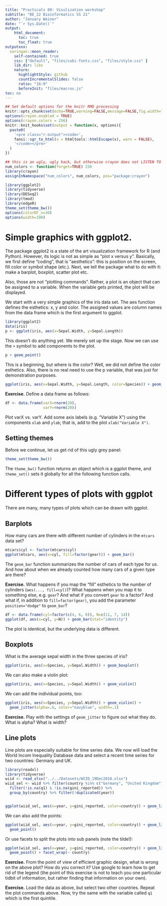 ```yaml
---
title: "Practicals 09: Visulization workshop"
subtitle: "BE_22 Bioinformatics SS 21"
author: "January Weiner"
date: "`r Sys.Date()`"
output:
    html_document:
      toc: true
      toc_float: true
outputxxx:
  xaringan::moon_reader:
    self-contained: true
    css: ["default", "files/cubi-fonts.css", "files/style.css" ]
    lib_dir: libs
    nature:
      highlightStyle: github
      countIncrementalSlides: false
      ratio: "16:9"
      beforeInit: "files/macros.js"
toc: no
---
```


```r
## Set default options for the knitr RMD processing
knitr::opts_chunk$set(echo=TRUE,warning=FALSE,message=FALSE,fig.width=7,fig.height=5,cache=TRUE,autodep=TRUE, results="hide")
options(crayon.enabled = TRUE)
options(crayon.colors = 256)
knitr::knit_hooks$set(output = function(x, options){
  paste0(
    '<pre class="r-output"><code>',
    fansi::sgr_to_html(x = htmltools::htmlEscape(x), warn = FALSE),
    '</code></pre>'
  )
})

## this is an ugly, ugly hack, but otherwise crayon does not LISTEN TO REASON!!!
num_colors <- function(forget=TRUE) 256
library(crayon)
assignInNamespace("num_colors", num_colors, pos="package:crayon")
```

```r
library(ggplot2)
library(tidyverse)
library(DESeq2)
library(tmod)
library(edgeR)
theme_set(theme_bw())
options(colorDF_n=30)
options(width=100)
```


# Simple graphics with ggplot2.

The package ggplot2 is a state of the art visualization framework for R
(and Python). However, its logic is not as simple as "plot x versus y".
Basically, we first define "coding", that is "aesthetics": this is position
on the screen, fill color or symbol shape (etc.). Next, we tell the package
what to do with it: make a barplot, boxplot, scatter plot etc.

Also, those are not "plotting commands". Rather, a plot is an object that
can be assigned to a variable. When the variable gets printed, the plot
will be displayed.

We start with a very simple graphics of the iris data set.  The aes
function defines the esthetics: x, y and color. The assigned values are
column names from the data frame which is the first argument to ggplot.

```r
library(ggplot2)
data(iris)
p <- ggplot(iris, aes(x=Sepal.Width, y=Sepal.Length))
```

This doesn't do anything yet. We merely set up the stage. Now we can use
the `+` symbol to add components to the plot.

```r
p + geom_point()
```

This is a beginning, but where is the color? Well, we did not define the
color esthetics. Also, there is no real need to use the p variable, that
was just for demonstration purposes.

```r
ggplot(iris, aes(x=Sepal.Width, y=Sepal.Length, color=Species)) + geom_point()
```

**Exercise.** Define a data frame as follows:

```r
df <- data.frame(varX=rnorm(20),
                 varY=rnorm(20))
```

Plot varX vs. varY. Add some axis labels (e.g. "Variable X") using the
components `xlab` and `ylab`; that is, add to the plot `xlab("Variable X")`.

## Setting themes

Before we continue, let us get rid of this ugly grey panel:

```r
theme_set(theme_bw())
```

The `theme_bw()` function returns an object which is a ggplot theme, and
`theme_set()` sets it globally for all the following function calls.


# Different types of plots with ggplot

There are many, many types of plots which can be drawn with ggplot. 

## Barplots

How many cars are there with different number of cylinders in the `mtcars`
data set?

```r
mtcars$cyl <- factor(mtcars$cyl)
ggplot(mtcars, aes(x=cyl, fill=factor(gear))) + geom_bar()
```

The `geom_bar` function summarizes the number of cars of each type for us.
And how about when we already counted how many cars of a given type are
there?


**Exercise.** What happens if you map the "fill" esthetics to the number of
cylinders (`aes(..., fill=cyl)`)? What happens when you map it to something
else, e.g. `gear`? And what if you convert `gear` to a factor? And what if, in 
addition to `fill=factor(gear)`,
you add the parameter `position="dodge"` to `geom_bar`?



```r
df <- data.frame(cyl=factor(c(4, 6, 8)), N=c(11, 7, 14))
ggplot(df, aes(x=cyl, y=N)) + geom_bar(stat="identity")
```

The plot is identical, but the underlying data is different.



## Boxplots

What is the average sepal width in the three species of iris?

```r
ggplot(iris, aes(x=Species, y=Sepal.Width)) + geom_boxplot()
```

We can also make a violin plot:

```r
ggplot(iris, aes(x=Species, y=Sepal.Width)) + geom_violin()
```

We can add the individual points, too:


```r
ggplot(iris, aes(x=Species, y=Sepal.Width)) + geom_violin() + 
  geom_jitter(alpha=.6, color="navyblue", width=.1)
```

**Exercise.** Play with the settings of `geom_jitter` to figure out what
they do. What is alpha? What is width?

## Line plots

Line plots are especially suitable for time series data. We now will load
the World Incom Inequality Database data and select a recent time series for two
countries: Germany and UK. 

```r
library(readxl)
library(tidyverse)
wiid <- read_xlsx("../../Datasets/WIID_19Dec2018.xlsx")
wiid_sel <- wiid %>% filter(country %in% c("Germany", "United Kingdom")) %>% 
  filter(!is.na(q1) & !is.na(gini_reported)) %>%
  group_by(country) %>% filter(!duplicated(year))


ggplot(wiid_sel, aes(x=year, y=gini_reported, color=country)) + geom_line()
```

We can also add the points:

```r
ggplot(wiid_sel, aes(x=year, y=gini_reported, color=country)) + geom_line() + 
  geom_point()
```

Or use facets to split the plots into sub panels (note the tilde!):

```r
ggplot(wiid_sel, aes(x=year, y=gini_reported, color=country)) + geom_line() + 
  geom_point() + facet_wrap(~ country)
```

**Exercise.** From the point of view of efficient graphic design, what is
wrong on the above plot? How do you correct it? Use google to learn how to
get rid of the legend (the point of this exercise is not to teach you one
particular tidbit of information, but rather finding that information on
your own).

**Exercise.** Load the data as above, but select two other countries.
Repeat the plot commands above. Now, try the same with the variable called
`q1` which is the first quintile.

